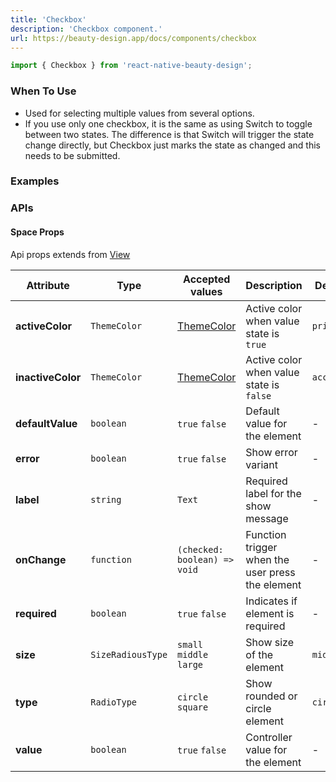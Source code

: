 ```yaml
---
title: 'Checkbox'
description: 'Checkbox component.'
url: https://beauty-design.app/docs/components/checkbox
---
```


```jsx
import { Checkbox } from 'react-native-beauty-design';
```

### When To Use

* Used for selecting multiple values from several options.
* If you use only one checkbox, it is the same as using Switch to toggle between two states. The difference is that Switch will trigger the state change directly, but Checkbox just marks the state as changed and this needs to be submitted.

### Examples

<Playground
  id="default"
  title="Default"
  description="Default checkbox element."
  code={checkbox.defaultCode}
/>

<Spacer y={2} />

<Playground
  id="sizes"
  title="Sizes"
  description="Change size to element."
  code={checkbox.sizes}
/>

<Spacer y={2} />

<Playground
  id="type-radio"
  title="Type Radio"
  description="Change aspect between `Square` and `Circle`."
  code={checkbox.type}
/>

<Spacer y={2} />

<Playground
  id="required"
  title="Required"
  description="Required element."
  code={checkbox.required}
/>

<Spacer y={2} />

<Playground
  id="customize-colors"
  title="Customize Colors"
  description="Customize color checkbox."
  code={checkbox.customize}
/>

<Spacer y={2} />

<Playground
  id="error-variant"
  title="Error Variant"
  description="Set error in element."
  code={checkbox.withErrors}
/>

<Spacer y={2} />

### APIs

<Spacer y={2} />

#### Space Props
Api props extends from [View](https://reactnative.dev/docs/view)

| Attribute         | Type              | Accepted values                   | Description                                      | Default    |
|-------------------|-------------------|-----------------------------------|--------------------------------------------------|------------|
| **activeColor**   | `ThemeColor`      | [ThemeColor](/docs/default-theme) | Active color when value state is `true`          | `primary`  |
| **inactiveColor** | `ThemeColor`      | [ThemeColor](/docs/default-theme) | Active color when value state is `false`         | `accents2` |
| **defaultValue**  | `boolean`         | `true` `false`                    | Default value for the element                    | -          |
| **error**         | `boolean`         | `true` `false`                    | Show error variant                               | -          |
| **label**         | `string`          | `Text`                            | Required label for the show message              | -          |
| **onChange**      | `function`        | `(checked: boolean) => void`      | Function trigger when the user press the element | -          |
| **required**      | `boolean`         | `true` `false`                    | Indicates if element is required                 | -          |
| **size**          | `SizeRadiousType` | `small` `middle` `large`          | Show size of the element                         | `middle`   |
| **type**          | `RadioType`       | `circle` `square`                 | Show rounded or circle element                   | `circle`   |
| **value**         | `boolean`         | `true` `false`                    | Controller value for the element                 | -          |
